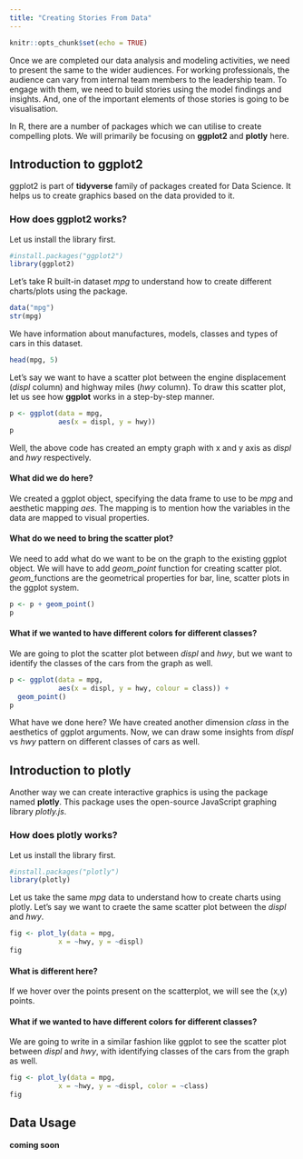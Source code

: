 ```yaml
---
title: "Creating Stories From Data"
---
```


```r
knitr::opts_chunk$set(echo = TRUE)
```

Once we are completed our data analysis and modeling activities, we need to present the same to the wider audiences. For working professionals, the audience can vary from internal team members to the leadership team. To engage with them, we need to build stories using the model findings and insights. And, one of the important elements of those stories is going to be visualisation.

In R, there are a number of packages which we can utilise to create compelling plots. We will primarily be focusing on **ggplot2** and **plotly** here.


## Introduction to ggplot2

ggplot2 is part of **tidyverse** family of packages created for Data Science. It helps us to create graphics based on the data provided to it. 

### How does ggplot2 works?

Let us install the library first.

```r
#install.packages("ggplot2")
library(ggplot2)
```

Let's take R built-in dataset *mpg* to understand how to create different charts/plots using the package.

```r
data("mpg")
str(mpg)
```

We have information about manufactures, models, classes and types of cars in this dataset.

```r
head(mpg, 5)
```
  
Let's say we want to have a scatter plot between the engine displacement (*displ* column) and highway miles (*hwy* column). To draw this scatter plot, let us see how **ggplot** works in a step-by-step manner.

```r
p <- ggplot(data = mpg,
            aes(x = displ, y = hwy))
p
```

Well, the above code has created an empty graph with x and y axis as *displ* and *hwy* respectively. 


#### What did we do here?
We created a ggplot object, specifying the data frame to use to be *mpg* and aesthetic mapping *aes*. The mapping is to mention how the variables in the data are mapped to visual properties.

#### What do we need to bring the scatter plot?
We need to add what do we want to be on the graph to the existing ggplot object. We will have to add *geom_point* function for creating scatter plot. *geom_*functions are the geometrical properties for bar, line, scatter plots in the ggplot system.

```r
p <- p + geom_point()
p
```


#### What if we wanted to have different colors for different classes?

We are going to plot the scatter plot between *displ* and *hwy*, but we want to identify the classes of the cars from the graph as well.

```r
p <- ggplot(data = mpg,
            aes(x = displ, y = hwy, colour = class)) +
  geom_point()
p
```

What have we done here? We have created another dimension *class* in the aesthetics of ggplot arguments. Now, we can draw some insights from *displ* vs *hwy* pattern on different classes of cars as well.


## Introduction to plotly

Another way we can create interactive graphics is using the package named **plotly**. This package uses the open-source JavaScript graphing library *plotly.js*.

### How does plotly works?

Let us install the library first.

```r
#install.packages("plotly")
library(plotly)
```


Let us take the same *mpg* data to understand how to create charts using plotly. Let's say we want to craete the same scatter plot between the *displ* and *hwy*. 

```r
fig <- plot_ly(data = mpg,
            x = ~hwy, y = ~displ)
fig
```

#### What is different here?
If we hover over the points present on the scatterplot, we will see the (x,y) points. 

#### What if we wanted to have different colors for different classes?

We are going to write in a similar fashion like ggplot to see the scatter plot between *displ* and *hwy*, with identifying classes of the cars from the graph as well.

```r
fig <- plot_ly(data = mpg,
            x = ~hwy, y = ~displ, color = ~class)
fig
```


## Data Usage

**coming soon** 